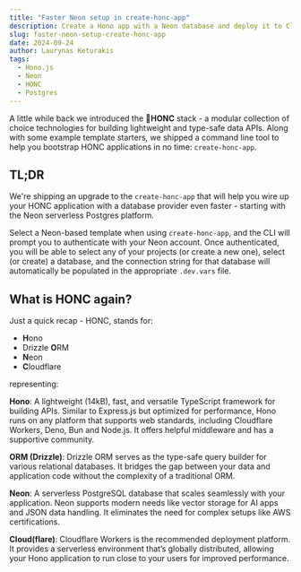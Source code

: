 ```yaml
---
title: "Faster Neon setup in create-honc-app"
description: Create a Hono app with a Neon database and deploy it to Cloudflare Workers in no time
slug: faster-neon-setup-create-honc-app
date: 2024-09-24
author: Laurynas Keturakis
tags:
  - Hono.js
  - Neon
  - HONC
  - Postgres
---
```



A little while back we introduced the 🪿**HONC** stack - a modular collection of choice technologies for building lightweight and type-safe data APIs. Along with some example template starters, we shipped a command line tool to help you bootstrap HONC applications in no time: `create-honc-app`.

## TL;DR

We're shipping an upgrade to the `create-honc-app` that will help you wire up your HONC application with a database provider even faster - starting with the Neon serverless Postgres platform.

Select a Neon-based template when using `create-honc-app`, and the CLI will prompt you to authenticate with your Neon account. Once authenticated, you will be able to select any of your projects (or create a new one), select (or create) a database, and the connection string for that database will automatically be populated in the appropriate `.dev.vars` file.

<PackageManagers type="create" pkg="honc-app@latest"/>


## What is HONC again?

Just a quick recap - HONC, stands for:

- **H**ono
- Drizzle **O**RM
- **N**eon
- **C**loudflare

representing:

**Hono**: A lightweight (14kB), fast, and versatile TypeScript framework for building APIs. Similar to Express.js but optimized for performance, Hono runs on any platform that supports web standards, including Cloudflare Workers, Deno, Bun and Node.js. It offers helpful middleware and has a supportive community.

**ORM (Drizzle)**: Drizzle ORM serves as the type-safe query builder for various relational databases. It bridges the gap between your data and application code without the complexity of a traditional ORM.

**Neon**: A serverless PostgreSQL database that scales seamlessly with your application. Neon supports modern needs like vector storage for AI apps and JSON data handling. It eliminates the need for complex setups like AWS certifications.

**Cloud(flare)**: Cloudflare Workers is the recommended deployment platform. It provides a serverless environment that’s globally distributed, allowing your Hono application to run close to your users for improved performance.
